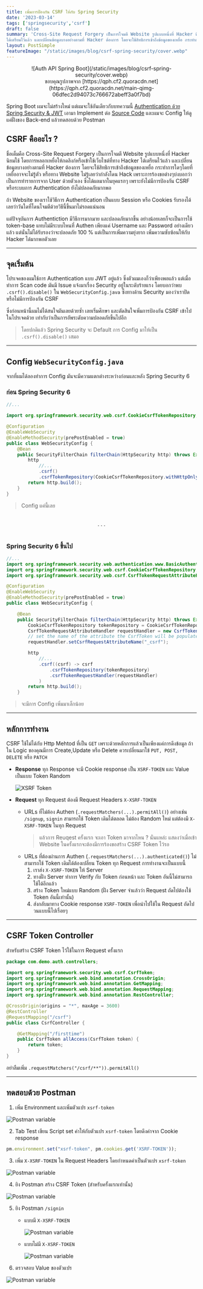 ```yaml
---
title: เพิ่มการป้องกัน CSRF ให้กับ Spring Security
date: '2023-03-14'
tags: ['springsecurity','csrf']
draft: false
summary: 'Cross-Site Request Forgery เป็นการโจมตี Website รูปแบบหนึ่งที่ Hacker นิยมใช้ โดยการหลอกเหยื่อให้กดลิงก์หรือเข้าใช้เว็บไซต์ที่ทาง Hacker 
ได้เตรียมไว้แล้ว และเปลี่ยนข้อมูลบางอย่างตามที่ Hacker ต้องการ โดยจะใช้สิทธิการเข้าถึงข้อมูลของเหยื่อ กระทำการใดๆโดยที่เหยื่ออาจจะไม่รู้ตัว'
layout: PostSimple
featureImage: "/static/images/blog/csrf-spring-security/cover.webp"
---
```


<center>
    ![Auth API Spring Boot](/static/images/blog/csrf-spring-security/cover.webp)
</center>
<center className="text-xs">
  ขอบคุณรูปภาพจาก
  [https://qph.cf2.quoracdn.net](https://qph.cf2.quoracdn.net/main-qimg-06dfec2d94073c766672abeff3a0f7bd)
</center>

Spring Boot ผมจะไม่สร้างใหม่ แต่ผมจะใช้อันเดียวกับบทความนี้ [Authentication ด้วย Spring Security & JWT](https://janescience.com/blog/auth-springsecurity-jwt)
เอามา Implement ต่อ [Source Code](https://github.com/Janescience/auth-spring-jwt-docker) และผมจะ Config ให้ดูแค่ฝั่งของ Back-end แล้วทดสอบด้วย Postman

## CSRF คืออะไร ?

ชื่อเต็มคือ Cross-Site Request Forgery เป็นการโจมตี Website รูปแบบหนึ่งที่ Hacker นิยมใช้ โดยการหลอกเหยื่อให้กดลิงก์หรือเข้าใช้เว็บไซต์ที่ทาง Hacker 
ได้เตรียมไว้แล้ว และเปลี่ยนข้อมูลบางอย่างตามที่ Hacker ต้องการ โดยจะใช้สิทธิการเข้าถึงข้อมูลของเหยื่อ กระทำการใดๆโดยที่เหยื่ออาจจะไม่รู้ตัว หรือทาง Website ไม่รู้เลยว่ากำลังโดน Hack
เพราะการร้องขอต่างๆบ่งบอกว่าเป็นการทำรายการจาก User ด้วยตัวเอง ซึ่งได้ผลมากในยุคแรกๆ เพราะยังไม่มีการป้องกัน CSRF หรือระบบการ Authentication ยังไม่ปลอดภัยมากพอ

ถ้า Website ของเราใช้วิธีการ Authentication เป็นแบบ Session หรือ Cookies รับรองได้เลยว่าวันใดที่โดนโจมตีด้วยวิธีนี้ขึ้นมาไม่รอดแน่นอน

แต่ปัจจุบันการ Authentiction มีวิธีการมากมาย และปลอดภัยมากขึ้น อย่างน้อยเลยก็จะเป็นการใช้ token-base แทบไม่มีระบบไหนที่ Authen เพียงแค่ Username และ Password อย่างเดียวแล้ว
แต่นั่นไม่ได้รับรองว่าจะปลอดภัย 100 % แต่เป็นการเพิ่มความยุ่งยาก เพิ่มความซับซ้อนให้กับ Hacker ได้มากพอตัวเลย

---

## จุดเริ่มต้น

โปรเจคของผมใช้การ Authentication แบบ JWT อยู่แล้ว ซึ่งตัวผมเองก็ว่าเพียงพอแล้ว แต่เมื่อทำการ Scan code
มันมี Issue แจ้งมาเรื่อง Security อยู่ในระดับร้ายแรง โดยบอกว่าพบ `.csrf().disable()` ใน `WebSecurityConfig.java` ซึ่งทางด้าน Security
มองว่าเราปิดหรือไม่มีการป้องกัน CSRF 

ซึ่งก่อนหน้านี้ผมไม่ได้สนใจมันเลยด้วยซ้ำ เลยเริ่มศึกษา และตัดสินใจเพิ่มการป้องกัน CSRF เข้าไปในโปรเจคด้วย เท่ากับว่าเป็นการอัพระดับความปลอดภัยขึ้นไปอีก

> โดยปกดิแล้ว Spring Security จะ Default การ Config มาให้เป็น `.csrf().disable()` เสมอ

---

## Config `WebSecurityConfig.java`

จากที่ผมได้ลองทำการ Config มันจะมีความแตกต่างระหว่างก่อนและหลัง Spring Security 6 

### ก่อน Spring Security 6

```java:WebSecurityConfig.java
//...

import org.springframework.security.web.csrf.CookieCsrfTokenRepository;

@Configuration
@EnableWebSecurity
@EnableMethodSecurity(prePostEnabled = true)
public class WebSecurityConfig {
    @Bean
    public SecurityFilterChain filterChain(HttpSecurity http) throws Exception {
        http
            //...
            .csrf()
            .csrfTokenRepository(CookieCsrfTokenRepository.withHttpOnlyFalse());
        return http.build();
    }
}
```
> Config แค่นี้เลย

<br/>

<center>. . .</center>

<br/>

### Spring Security 6 ขึ้นไป

```java:WebSecurityConfig.java
//...
import org.springframework.security.web.authentication.www.BasicAuthenticationFilter;
import org.springframework.security.web.csrf.CookieCsrfTokenRepository;
import org.springframework.security.web.csrf.CsrfTokenRequestAttributeHandler;

@Configuration
@EnableWebSecurity
@EnableMethodSecurity(prePostEnabled = true)
public class WebSecurityConfig {

    @Bean
    public SecurityFilterChain filterChain(HttpSecurity http) throws Exception {
        CookieCsrfTokenRepository tokenRepository = CookieCsrfTokenRepository.withHttpOnlyFalse();
	    CsrfTokenRequestAttributeHandler requestHandler = new CsrfTokenRequestAttributeHandler();
        // set the name of the attribute the CsrfToken will be populated on
	    requestHandler.setCsrfRequestAttributeName("_csrf");

        http
            //...
            .csrf((csrf) -> csrf
			    .csrfTokenRepository(tokenRepository)
			    .csrfTokenRequestHandler(requestHandler)
		    )
        return http.build();
    }
```
> จะมีการ Config เพิ่มมาเล็กน้อย

---

## หลักการทำงาน

CSRF ใช้ไม่ได้กับ Http Mehtod ที่เป็น `GET` เพราะด้วยหลักการแล้วเป็นเพียงแค่การดึงข้อมูล ถ้าใน Logic ของคุณมีการ Create,Update หรือ Delete ควรเปลี่ยนมาใข้
`PUT, POST, DELETE` หรือ `PATCH`

- **Response** ทุก Response จะมี Cookie response เป็น `XSRF-TOKEN` และ Value เป็นแบบ Token Random

    ![XSRF Token](/static/images/blog/csrf-spring-security/xsrf-token.png)

- **Request** ทุก Request ต้องมี Request Headers `X-XSRF-TOKEN` 
    - URLs ที่ไม่ต้อง Authen (`.requestMatchers(...).permitAll()`) อย่างเช่น `/signup`, `signin` 
    สามารถใช้ Token เดิมได้ตลอด ไม่ต้อง Random ใหม่ แต่ต้องมี `X-XSRF-TOKEN` ในทุก Request 
        > แล้วการ Reuqest ครั้งแรก จะเอา Token มาจากไหน ? นั่นแหล่ะ แสดงว่าเมื่อเข้า Website ในครั้งแรกจะต้องมีการร้องขอสร้าง CSRF Token ไว้รอ
    - URLs ที่ต้องผ่านการ Authen (`.requestMatchers(...).authenticated()`) ไม่สามารถใช้ Token เดิมได้ต้องเปลี่ยน Token ทุก Request การทำงานจะเป็นแบบนี้
        1. เราส่ง `X-XSRF-TOKEN` ให้ Server 
        2. ทางฝั่ง Server ทำการ Verify กับ Token ก่อนหน้า และ Token อันนี้ไม่สามารถใช้ได้อีกแล้ว
        3. สร้าง Token ใหม่แบบ Random (ฝั่ง Server จำแล้วว่า Request ถัดไปต้องใช้ Token อันนี้เท่านั้น)
        4. ส่งกลับมาทาง Cookie response `XSRF-TOKEN` เพื่อนำไปใช้ใน Request ถัดไป วนแบบนี้ไปเรื่อยๆ

---

## CSRF Token Controller

สำหรับสร้าง CSRF Token ไว้ใช้ในการ Request ครั้งแรก

```java:CsrfController.java
package com.demo.auth.controllers;

import org.springframework.security.web.csrf.CsrfToken;
import org.springframework.web.bind.annotation.CrossOrigin;
import org.springframework.web.bind.annotation.GetMapping;
import org.springframework.web.bind.annotation.RequestMapping;
import org.springframework.web.bind.annotation.RestController;

@CrossOrigin(origins = "*", maxAge = 3600)
@RestController
@RequestMapping("/csrf")
public class CsrfController {

    @GetMapping("/firsttime")
	public CsrfToken allAccess(CsrfToken token) {
        return token;
	}
}
```

อย่าลืมเพิ่ม `.requestMatchers("/csrf/**")).permitAll()`

---

## ทดสอบด้วย Postman

1. เพิ่ม Environment และเพิ่มตัวแปร `xsrf-token`

![Postman variable](/static/images/blog/csrf-spring-security/postman-variable.png)

2. Tab Test เขียน Script set ค่าให้กับตัวแปร `xsrf-token` โดยดึงค่าจาก Cookie response

```js
pm.environment.set("xsrf-token", pm.cookies.get('XSRF-TOKEN'));
```

3. เพิ่ม `X-XSRF-TOKEN` ใน Request Headers โดยกำหนดค่าเป็นตัวแปร `xsrf-token`

![Postman variable](/static/images/blog/csrf-spring-security/postman-header.png)

4. ยิง Postman สร้าง CSRF Token (สำหรับครั้งแรกเท่านั้น)

![Postman variable](/static/images/blog/csrf-spring-security/create-csrf-token.png)

5. ยิง Postman `/signin`
    - แบบมี `X-XSRF-TOKEN`

        ![Postman variable](/static/images/blog/csrf-spring-security/signin-success.png)

    - แบบไม่มี `X-XSRF-TOKEN`

        ![Postman variable](/static/images/blog/csrf-spring-security/signin-401.png)

6. ตรวจสอบ Value ของตัวแปร

![Postman variable](/static/images/blog/csrf-spring-security/see-value.png)